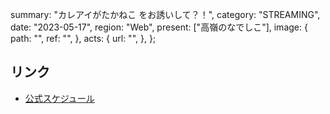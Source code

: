   summary: "カレアイがたかねこ をお誘いして？！",
  category: "STREAMING",
  date: "2023-05-17",
  region: "Web",
  present: ["高嶺のなでしこ"],
  image: {
    path: "",
    ref: "",
  },
  acts: {
    url: "",
  },
};

## リンク

- [公式スケジュール](https://takanenonadeshiko.jp/?p=999)
